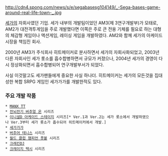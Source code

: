 http://cdn4.spong.com/news/s/e/segabasesg104149/_-Sega-bases-game-around-real-life-town-_.jpg

[[세가]]의 자회사였던 기업.
세가 내부의 개발팀이었던 AM3(제 3연구개발부)가 모태로, AM2가 대전격투게임을 주로 개발했다면 이쪽은 주로 큰 전용 기체를 필요로 하는 대형의 체감형 게임이나 액션게임, 레이싱 게임을 개발하였다. AM2와 함께 세가의 아케이드 시장을 책임진 회사.

2000년 AM3가 주식회사 히트메이커로 분사하면서 세가의 자회사화되었고, 2003년 다른 자회사인 세가 롯소를 흡수합병하면서 규모가 커졌으나, 2004년 세가의 경영이 다시 정상화되면서 흡수합병되어 연구개발부서가 되었다.

사실 이것말고도 세가팬들에게 중요한 사실 하나더. 히트메이커는 세가의 모든것을 집대성한 복합 SRPG 게임인 세가가가를 개발한적도 있다.

=== 주요 개발 작품 ===
 * [[MANX TT]]
 * [[전뇌전기 버추얼 온]] 시리즈
 * [[이니셜D 아케이드 스테이지]] 시리즈[* Ver.1과 Ver.2는 세가 롯소에서 개발하였으나 Ver.3부터 세가 롯소가 흡수되어 히트메이커에서 개발.]
 * [[세가가가]]
 * [[버추어 테니스]] 시리즈
 * [[월드 클럽 챔피언 풋볼]] 시리즈
 * [[크래킨DJ]]
 * [[크레이지 택시]] 시리즈
